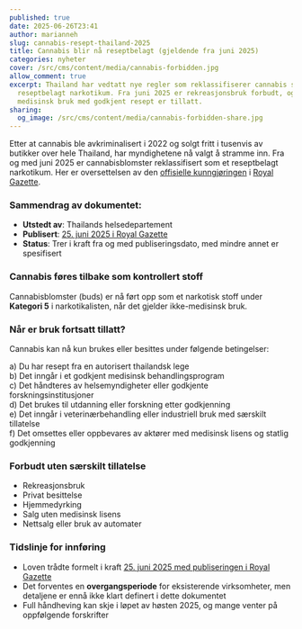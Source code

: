 ```yaml
---
published: true
date: 2025-06-26T23:41
author: marianneh
slug: cannabis-resept-thailand-2025
title: Cannabis blir nå reseptbelagt (gjeldende fra juni 2025)
categories: nyheter
cover: /src/cms/content/media/cannabis-forbidden.jpg
allow_comment: true
excerpt: Thailand har vedtatt nye regler som reklassifiserer cannabis som et
  reseptbelagt narkotikum. Fra juni 2025 er rekreasjonsbruk forbudt, og kun
  medisinsk bruk med godkjent resept er tillatt.
sharing:
  og_image: /src/cms/content/media/cannabis-forbidden-share.jpg
---
```

Etter at cannabis ble avkriminalisert i 2022 og solgt fritt i tusenvis av butikker over hele Thailand, har myndighetene nå valgt å stramme inn. Fra og med juni 2025 er cannabisblomster reklassifisert som et reseptbelagt narkotikum. Her er oversettelsen av den  [offisielle kunngjøringen](https://ratchakitcha.soc.go.th/documents/76076.pdf) i [Royal Gazette](https://ratchakitcha.soc.go.th/).


### Sammendrag av dokumentet:

- **Utstedt av**: Thailands helsedepartement  
- **Publisert**: [25. juni 2025 i Royal Gazette](https://ratchakitcha.soc.go.th/documents/76076.pdf)  
- **Status**: Trer i kraft fra og med publiseringsdato, med mindre annet er spesifisert


### Cannabis føres tilbake som kontrollert stoff

Cannabisblomster (buds) er nå ført opp som et narkotisk stoff under **Kategori 5** i narkotikalisten, når det gjelder ikke-medisinsk bruk.


### Når er bruk fortsatt tillatt?

Cannabis kan nå kun brukes eller besittes under følgende betingelser:

a) Du har resept fra en autorisert thailandsk lege  
b) Det inngår i et godkjent medisinsk behandlingsprogram  
c) Det håndteres av helsemyndigheter eller godkjente forskningsinstitusjoner  
d) Det brukes til utdanning eller forskning etter godkjenning  
e) Det inngår i veterinærbehandling eller industriell bruk med særskilt tillatelse  
f) Det omsettes eller oppbevares av aktører med medisinsk lisens og statlig godkjenning


### Forbudt uten særskilt tillatelse

- Rekreasjonsbruk  
- Privat besittelse  
- Hjemmedyrking  
- Salg uten medisinsk lisens  
- Nettsalg eller bruk av automater


### Tidslinje for innføring

- Loven trådte formelt i kraft [25. juni 2025 med publiseringen i Royal Gazette](https://ratchakitcha.soc.go.th/documents/76076.pdf)  
- Det forventes en **overgangsperiode** for eksisterende virksomheter, men detaljene er ennå ikke klart definert i dette dokumentet  
- Full håndheving kan skje i løpet av høsten 2025, og mange venter på oppfølgende forskrifter
